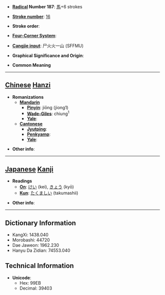 * '''[[Wiktionary:Chinese radical index| Radical]] Number 187''': [[Wiktionary:Chinese radical index 馬|馬]]+6 strokes

* '''[[Wiktionary:Chinese total strokes index|Stroke number]]''': [[Wiktionary:Chinese total strokes index 16|16]]

* '''Stroke order''': 

* '''[[Wiktionary:Chinese four corner index|Four-Corner System]]''': 

* '''[[Wiktionary:Chinese Cangjie index|Cangjie input]]''': 尸火火一山 (SFFMU)

* '''Graphical Significance and Origin''': 

* '''Common Meaning'''

----

== [[Chinese]] [[Hanzi]] ==

* '''Romanizations'''
** '''[[Mandarin]]'''
*** '''[[Pinyin]]''': jiōng (jiong1)
*** '''[[Wade-Giles]]''': chiung<sup>1</sup>
*** '''[[Yale]]''': 
** '''[[Cantonese]]'''
*** '''[[Jyutping]]''':
*** '''[[Penkyamp]]''': 
*** '''[[Yale]]''': 

* '''Other info''': 

----

== [[Japanese]] [[Kanji]] ==

* '''Readings'''
** '''[[On]]''': [[けい]] (kei), [[きょう]] (kyō)
** '''[[Kun]]''': [[たくましい]] (takumashii)

* '''Other info''':  

----

== Dictionary Information ==

* KangXi: 1438.040
* Morobashi: 44720
* Dae Jaweon: 1962.230
* Hanyu Da Zidian: 74553.040

== Technical Information ==

* '''Unicode''':
** Hex: 99EB
** Decimal: 39403